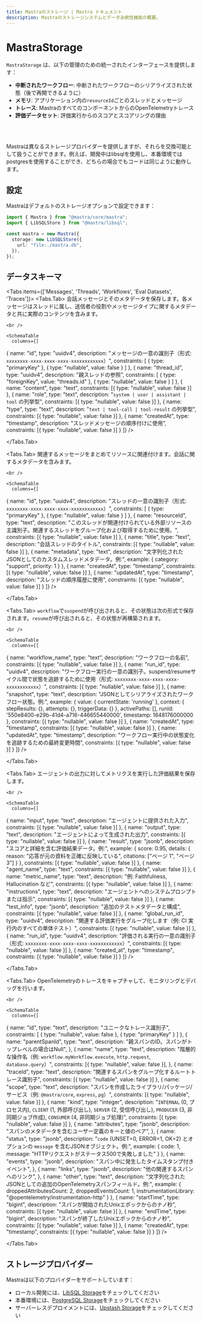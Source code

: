 ```yaml
---
title: Mastraのストレージ | Mastra ドキュメント
description: Mastraのストレージシステムとデータ永続性機能の概要。
---
```




# MastraStorage

`MastraStorage` は、以下の管理のための統一されたインターフェースを提供します：

- **中断されたワークフロー**: 中断されたワークフローのシリアライズされた状態（後で再開できるように）
- **メモリ**: アプリケーション内の`resourceId`ごとのスレッドとメッセージ
- **トレース**: MastraのすべてのコンポーネントからのOpenTelemetryトレース
- **評価データセット**: 評価実行からのスコアとスコアリングの理由

<br />

<br />

<StorageOverviewImage />

Mastraは異なるストレージプロバイダーを提供しますが、それらを交換可能として扱うことができます。例えば、開発中はlibsqlを使用し、本番環境ではpostgresを使用することができ、どちらの場合でもコードは同じように動作します。

## 設定

Mastraはデフォルトのストレージオプションで設定できます：

```typescript copy
import { Mastra } from "@mastra/core/mastra";
import { LibSQLStore } from "@mastra/libsql";

const mastra = new Mastra({
  storage: new LibSQLStore({
    url: "file:./mastra.db",
  }),
});
```

## データスキーマ

<Tabs items={['Messages', 'Threads', 'Workflows', 'Eval Datasets', 'Traces']}>
  <Tabs.Tab>
    会話メッセージとそのメタデータを保存します。各メッセージはスレッドに属し、送信者の役割やメッセージタイプに関するメタデータと共に実際のコンテンツを含みます。

    <br />

    <SchemaTable
      columns={[

{
name: "id",
type: "uuidv4",
description: "メッセージの一意の識別子（形式: `xxxxxxxx-xxxx-xxxx-xxxx-xxxxxxxxxxxx`）",
constraints: [
{ type: "primaryKey" },
{ type: "nullable", value: false }
]
},
{
name: "thread_id",
type: "uuidv4",
description: "親スレッドの参照",
constraints: [
{ type: "foreignKey", value: "threads.id" },
{ type: "nullable", value: false }
]
},
{
name: "content",
type: "text",
constraints: [{ type: "nullable", value: false }]
},
{
name: "role",
type: "text",
description: "`system | user | assistant | tool` の列挙型",
constraints: [{ type: "nullable", value: false }]
},
{
name: "type",
type: "text",
description: "`text | tool-call | tool-result` の列挙型",
constraints: [{ type: "nullable", value: false }]
},
{
name: "createdAt",
type: "timestamp",
description: "スレッドメッセージの順序付けに使用",
constraints: [{ type: "nullable", value: false }]
}
]}
/>

  </Tabs.Tab>

  <Tabs.Tab>
    関連するメッセージをまとめてリソースに関連付けます。会話に関するメタデータを含みます。

    <br />

    <SchemaTable
      columns={[

{
name: "id",
type: "uuidv4",
description: "スレッドの一意の識別子（形式: `xxxxxxxx-xxxx-xxxx-xxxx-xxxxxxxxxxxx`）",
constraints: [
{ type: "primaryKey" },
{ type: "nullable", value: false }
]
},
{
name: "resourceId",
type: "text",
description: "このスレッドが関連付けられている外部リソースの主識別子。関連するスレッドをグループ化および取得するために使用。",
constraints: [{ type: "nullable", value: false }]
},
{
name: "title",
type: "text",
description: "会話スレッドのタイトル",
constraints: [{ type: "nullable", value: false }]
},
{
name: "metadata",
type: "text",
description: "文字列化されたJSONとしてのカスタムスレッドメタデータ。例:",
example: {
category: "support",
priority: 1
}
},
{
name: "createdAt",
type: "timestamp",
constraints: [{ type: "nullable", value: false }]
},
{
name: "updatedAt",
type: "timestamp",
description: "スレッドの順序履歴に使用",
constraints: [{ type: "nullable", value: false }]
}
]}
/>

  </Tabs.Tab>

  <Tabs.Tab>
    `workflow`で`suspend`が呼び出されると、その状態は次の形式で保存されます。`resume`が呼び出されると、その状態が再構築されます。

    <br />

    <SchemaTable
      columns={[

{
name: "workflow_name",
type: "text",
description: "ワークフローの名前",
constraints: [{ type: "nullable", value: false }]
},
{
name: "run_id",
type: "uuidv4",
description: "ワークフロー実行の一意の識別子。suspend/resumeサイクル間で状態を追跡するために使用（形式: `xxxxxxxx-xxxx-xxxx-xxxx-xxxxxxxxxxxx`）",
constraints: [{ type: "nullable", value: false }]
},
{
name: "snapshot",
type: "text",
description: "JSONとしてシリアライズされたワークフロー状態。例:",
example: {
value: { currentState: 'running' },
context: {
stepResults: {},
attempts: {},
triggerData: {}
},
activePaths: [],
runId: '550e8400-e29b-41d4-a716-446655440000',
timestamp: 1648176000000
},
constraints: [{ type: "nullable", value: false }]
},
{
name: "createdAt",
type: "timestamp",
constraints: [{ type: "nullable", value: false }]
},
{
name: "updatedAt",
type: "timestamp",
description: "ワークフロー実行中の状態変化を追跡するための最終変更時間",
constraints: [{ type: "nullable", value: false }]
}
]}
/>

  </Tabs.Tab>

  <Tabs.Tab>
    エージェントの出力に対してメトリクスを実行した評価結果を保存します。

    <br />

    <SchemaTable
      columns={[

{
name: "input",
type: "text",
description: "エージェントに提供された入力",
constraints: [{ type: "nullable", value: false }]
},
{
name: "output",
type: "text",
description: "エージェントによって生成された出力",
constraints: [{ type: "nullable", value: false }]
},
{
name: "result",
type: "jsonb",
description: "スコアと詳細を含む評価結果データ。例:",
example: {
score: 0.95,
details: {
reason: "応答が元の資料を正確に反映している",
citations: ["ページ 1", "ページ 3"]
}
},
constraints: [{ type: "nullable", value: false }]
},
{
name: "agent_name",
type: "text",
constraints: [{ type: "nullable", value: false }]
},
{
name: "metric_name",
type: "text",
description: "例: Faithfulness, Hallucination など",
constraints: [{ type: "nullable", value: false }]
},
{
name: "instructions",
type: "text",
description: "エージェントへのシステムプロンプトまたは指示",
constraints: [{ type: "nullable", value: false }]
},
{
name: "test_info",
type: "jsonb",
description: "追加のテストメタデータと構成",
constraints: [{ type: "nullable", value: false }]
},
{
name: "global_run_id",
type: "uuidv4",
description: "関連する評価実行をグループ化します（例: CI 実行内のすべての単体テスト）",
constraints: [{ type: "nullable", value: false }]
},
{
name: "run_id",
type: "uuidv4",
description: "評価される実行の一意の識別子（形式: `xxxxxxxx-xxxx-xxxx-xxxx-xxxxxxxxxxxx`）",
constraints: [{ type: "nullable", value: false }]
},
{
name: "created_at",
type: "timestamp",
constraints: [{ type: "nullable", value: false }]
}
]}
/>

  </Tabs.Tab>

  <Tabs.Tab>
    OpenTelemetryのトレースをキャプチャして、モニタリングとデバッグを行います。

    <br />

    <SchemaTable
      columns={[

{
name: "id",
type: "text",
description: "ユニークなトレース識別子",
constraints: [
{ type: "nullable", value: false },
{ type: "primaryKey" }
]
},
{
name: "parentSpanId",
type: "text",
description: "親スパンのID。スパンがトップレベルの場合はNull",
},
{
name: "name",
type: "text",
description: "階層的な操作名（例: `workflow.myWorkflow.execute`, `http.request`, `database.query`）",
constraints: [{ type: "nullable", value: false }],
},
{
name: "traceId",
type: "text",
description: "関連するスパンをグループ化するルートトレース識別子",
constraints: [{ type: "nullable", value: false }]
},
{
name: "scope",
type: "text",
description: "スパンを作成したライブラリ/パッケージ/サービス（例: `@mastra/core`, `express`, `pg`）",
constraints: [{ type: "nullable", value: false }]
},
{
name: "kind",
type: "integer",
description: "`INTERNAL` (0, プロセス内), `CLIENT` (1, 外部呼び出し), `SERVER` (2, 受信呼び出し), `PRODUCER` (3, 非同期ジョブ作成), `CONSUMER` (4, 非同期ジョブ処理)",
constraints: [{ type: "nullable", value: false }]
},
{
name: "attributes",
type: "jsonb",
description: "スパンのメタデータを含むユーザー定義のキーと値のペア",
},
{
name: "status",
type: "jsonb",
description: "`code` (UNSET=0, ERROR=1, OK=2) とオプションの `message` を含むJSONオブジェクト。例:",
example: {
code: 1,
message: "HTTPリクエストがステータス500で失敗しました"
}
},
{
name: "events",
type: "jsonb",
description: "スパン中に発生したタイムスタンプ付きイベント",
},
{
name: "links",
type: "jsonb",
description: "他の関連するスパンへのリンク",
},
{
name: "other",
type: "text",
description: "文字列化されたJSONとしての追加のOpenTelemetryスパンフィールド。例:",
example: {
droppedAttributesCount: 2,
droppedEventsCount: 1,
instrumentationLibrary: "@opentelemetry/instrumentation-http"
}
},
{
name: "startTime",
type: "bigint",
description: "スパンが開始されたUnixエポックからのナノ秒",
constraints: [{ type: "nullable", value: false }]
},
{
name: "endTime",
type: "bigint",
description: "スパンが終了したUnixエポックからのナノ秒",
constraints: [{ type: "nullable", value: false }]
},
{
name: "createdAt",
type: "timestamp",
constraints: [{ type: "nullable", value: false }]
}
]}
/>

  </Tabs.Tab>
</Tabs>

## ストレージプロバイダー

Mastraは以下のプロバイダーをサポートしています：

- ローカル開発には、[LibSQL Storage](../../reference/storage/libsql.mdx)をチェックしてください
- 本番環境には、[PostgreSQL Storage](../../reference/storage/postgresql.mdx)をチェックしてください
- サーバーレスデプロイメントには、[Upstash Storage](../../reference/storage/upstash.mdx)をチェックしてください
